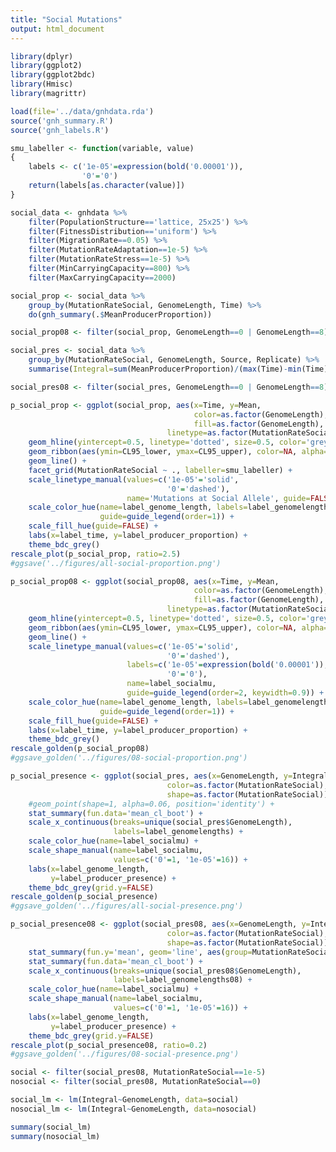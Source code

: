 ```yaml
---
title: "Social Mutations"
output: html_document
---
```


```r
library(dplyr)
library(ggplot2)
library(ggplot2bdc)
library(Hmisc)
library(magrittr)

load(file='../data/gnhdata.rda')
source('gnh_summary.R')
source('gnh_labels.R')

smu_labeller <- function(variable, value)                                     
{                                                                               
    labels <- c('1e-05'=expression(bold('0.00001')),                
                '0'='0')                               
    return(labels[as.character(value)])                                                       
}

```

```r
social_data <- gnhdata %>%
    filter(PopulationStructure=='lattice, 25x25') %>%
    filter(FitnessDistribution=='uniform') %>%
    filter(MigrationRate==0.05) %>%
    filter(MutationRateAdaptation==1e-5) %>%
    filter(MutationRateStress==1e-5) %>%
    filter(MinCarryingCapacity==800) %>%
    filter(MaxCarryingCapacity==2000)
```

```r
social_prop <- social_data %>%
    group_by(MutationRateSocial, GenomeLength, Time) %>%
    do(gnh_summary(.$MeanProducerProportion))

social_prop08 <- filter(social_prop, GenomeLength==0 | GenomeLength==8)

social_pres <- social_data %>%
    group_by(MutationRateSocial, GenomeLength, Source, Replicate) %>%
    summarise(Integral=sum(MeanProducerProportion)/(max(Time)-min(Time)))

social_pres08 <- filter(social_pres, GenomeLength==0 | GenomeLength==8)
```

```r
p_social_prop <- ggplot(social_prop, aes(x=Time, y=Mean,
                                         color=as.factor(GenomeLength),
                                         fill=as.factor(GenomeLength),
                                   linetype=as.factor(MutationRateSocial))) +
    geom_hline(yintercept=0.5, linetype='dotted', size=0.5, color='grey70') +   
    geom_ribbon(aes(ymin=CL95_lower, ymax=CL95_upper), color=NA, alpha=0.2) +   
    geom_line() +
    facet_grid(MutationRateSocial ~ ., labeller=smu_labeller) +
    scale_linetype_manual(values=c('1e-05'='solid',
                                   '0'='dashed'),
                          name='Mutations at Social Allele', guide=FALSE) +
    scale_color_hue(name=label_genome_length, labels=label_genomelengths, 
                    guide=guide_legend(order=1)) +
    scale_fill_hue(guide=FALSE) +
    labs(x=label_time, y=label_producer_proportion) +
    theme_bdc_grey()
rescale_plot(p_social_prop, ratio=2.5)
#ggsave('../figures/all-social-proportion.png')
```

```r
p_social_prop08 <- ggplot(social_prop08, aes(x=Time, y=Mean,
                                         color=as.factor(GenomeLength),
                                         fill=as.factor(GenomeLength),
                                   linetype=as.factor(MutationRateSocial))) +
    geom_hline(yintercept=0.5, linetype='dotted', size=0.5, color='grey70') +   
    geom_ribbon(aes(ymin=CL95_lower, ymax=CL95_upper), color=NA, alpha=0.2) +   
    geom_line() +
    scale_linetype_manual(values=c('1e-05'='solid',
                                   '0'='dashed'),
                          labels=c('1e-05'=expression(bold('0.00001')),
                                   '0'='0'),
                          name=label_socialmu,
                          guide=guide_legend(order=2, keywidth=0.9)) +
    scale_color_hue(name=label_genome_length, labels=label_genomelengths08,
                    guide=guide_legend(order=1)) +
    scale_fill_hue(guide=FALSE) +
    labs(x=label_time, y=label_producer_proportion) +
    theme_bdc_grey()
rescale_golden(p_social_prop08)
#ggsave_golden('../figures/08-social-proportion.png')
```


```r
p_social_presence <- ggplot(social_pres, aes(x=GenomeLength, y=Integral,
                                   color=as.factor(MutationRateSocial),
                                   shape=as.factor(MutationRateSocial))) +
    #geom_point(shape=1, alpha=0.06, position='identity') +
    stat_summary(fun.data='mean_cl_boot') +
    scale_x_continuous(breaks=unique(social_pres$GenomeLength),
                       labels=label_genomelengths) +
    scale_color_hue(name=label_socialmu) +
    scale_shape_manual(name=label_socialmu, 
                       values=c('0'=1, '1e-05'=16)) +
    labs(x=label_genome_length,
         y=label_producer_presence) +
    theme_bdc_grey(grid.y=FALSE)
rescale_golden(p_social_presence)
#ggsave_golden('../figures/all-social-presence.png')
```

```r
p_social_presence08 <- ggplot(social_pres08, aes(x=GenomeLength, y=Integral,
                                   color=as.factor(MutationRateSocial),
                                   shape=as.factor(MutationRateSocial))) +
    stat_summary(fun.y='mean', geom='line', aes(group=MutationRateSocial)) +
    stat_summary(fun.data='mean_cl_boot') +
    scale_x_continuous(breaks=unique(social_pres08$GenomeLength),
                       labels=label_genomelengths08) +
    scale_color_hue(name=label_socialmu) +
    scale_shape_manual(name=label_socialmu, 
                       values=c('0'=1, '1e-05'=16)) +
    labs(x=label_genome_length,
         y=label_producer_presence) +
    theme_bdc_grey(grid.y=FALSE)
rescale_plot(p_social_presence08, ratio=0.2)
#ggsave_golden('../figures/08-social-presence.png')
```

```r
social <- filter(social_pres08, MutationRateSocial==1e-5)
nosocial <- filter(social_pres08, MutationRateSocial==0)

social_lm <- lm(Integral~GenomeLength, data=social)
nosocial_lm <- lm(Integral~GenomeLength, data=nosocial)

summary(social_lm)
summary(nosocial_lm)
```
